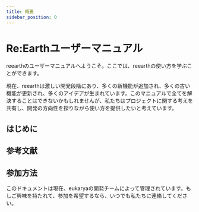 ```yaml
---
title: 概要
sidebar_position: 0
---
```


# Re:Earthユーザーマニュアル

reearthのユーザーマニュアルへようこそ。ここでは、reearthの使い方を学ぶことができます。

現在、reearthは激しい開発段階にあり、多くの新機能が追加され、多くの古い機能が更新され、多くのアイデアが生まれています。このマニュアルで全てを解決することはできないかもしれませんが、私たちはプロジェクトに関する考えを共有し、開発の方向性を探りながら使い方を提供したいと考えています。

## はじめに

<div class="margin-vert--lg">
  <Grid>
    <SimpleCard title="Environment setting" link="/user-manual/getting-started/environment-setting/browser-setup"/>
    <SimpleCard title="Making your first project" link="/user-manual/getting-started/making-your-first-project/overview"/>
    <SimpleCard title="Understanding Re:Earth UI" link="/user-manual/getting-started/understanding-reearth-ui/overview"/>
  </Grid>
</div>

## 参考文献

<div class="margin-vert--lg">
  <Grid>
    <Card title="プロジェクト" link="/user-manual/project-and-workspace/project/overview" image="/img/user-manual/project.png"/>
    <Card title="ワークスペース" link="/user-manual/project-and-workspace/workspace/overview" image="/img/user-manual/workspace.png"/>
    <Card title="シーン" link="/user-manual/scene/ideas-of-scene" image="/img/user-manual/scene.png"/>
    <Card title="ウィジェット" link="/user-manual/widget/overview" image="/img/user-manual/widget.png"/>
    <Card title="プロパティ" link="/user-manual/property/overview" image="/img/user-manual/property.png"/>
    <Card title="インフォボックス" link="/user-manual/infobox/overview" image="/img/user-manual/infobox.png"/>
    <Card title="アセット" link="/user-manual/Asset/overview" image="/img/user-manual/asset.png"/>
    <Card title="インポート·エクスポート" link="/user-manual/import-and-export/importing-kml-geojson-and-gis-data" image="/img/user-manual/import-and-export.png"/>
    <Card title="公開" link="/user-manual/publication/overview" image="/img/user-manual/publication.png"/>
    <Card title="3Dデータ" link="/user-manual/three-d-data/3d-model" image="/img/user-manual/3d-data.png"/>
  </Grid>
</div>

## 参加方法

このドキュメントは現在、eukaryaの開発チームによって管理されています。もしご興味を持たれて、参加を希望するなら、いつでも私たちに連絡してください。


